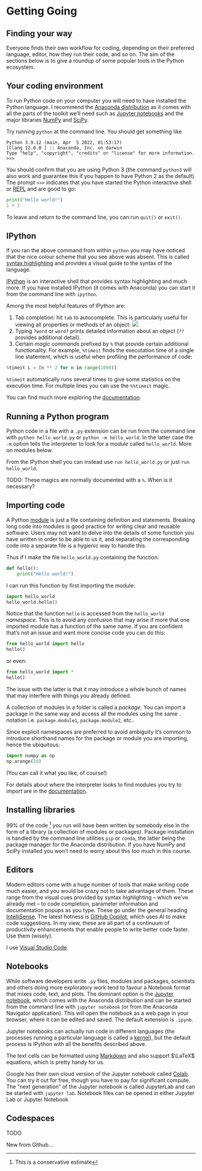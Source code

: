 # Getting Going

## Finding your way

Everyone finds their own workflow for coding, depending on their preferred language, editor, how they run their code, and so on. The aim of the sections below is to give a roundup of some popular tools in the Python ecosystem. 

## Your coding environment

To run Python code on your computer you will need to have installed the Python language. I recommend the [Anaconda distribution](https://www.anaconda.com/products/distribution) as it comes with all the parts of the toolkit we'll need such as [Jupyter notebooks](https://jupyter.org/) and the major libraries [NumPy](https://numpy.org/) and [SciPy](https://scipy.org/).

Try running `python` at the command line. You should get something like

```
Python 3.9.12 (main, Apr  5 2022, 01:53:17) 
[Clang 12.0.0 ] :: Anaconda, Inc. on darwin
Type "help", "copyright", "credits" or "license" for more information.
>>> 
```

You should confirm that you are using Python 3 (the command `python3` will also work and guarantee this if you happen to have Python 2 as the default). The prompt `>>>` indicates that you have started the Python interactive shell or [REPL](https://en.wikipedia.org/wiki/Read%E2%80%93eval%E2%80%93print_loop) and are good to go:  

```python
print("Hello world!")
1 + 2
```

To leave and return to the command line, you can run `quit()` or `exit()`.  

## IPython

If you ran the above command from within `python` you may have noticed that the nice colour scheme that you see above was absent. This is called [syntax highlighting](https://en.wikipedia.org/wiki/Syntax_highlighting) and provides a visual guide to the syntax of the language.

[IPython](https://ipython.readthedocs.io/en/stable/) is an interactive shell that provides syntax highlighting and much more. If you have installed IPython (it comes with Anaconda) you can start it from the command line with `ipython`.

Among the most helpful features of IPython are: 

1. Tab completion: hit `tab` to autocomplete. This is particularly useful for viewing all properties or methods of an object:
![](assets/tab-complete.png)
2. Typing `?word` or `word?` prints detailed information about an object (`??` provides additional detail). 
3. Certain _magic commands_ prefixed by `%` that provide certain additional functionality. For example, `%timeit` finds the executation time of a single line statement, which is useful when profiling the performance of code:
```python
%timeit L = [n ** 2 for n in range(1000)]
```
`%timeit` automatically runs several times to give some statistics on the execution time. For multiple lines you can use the `%%timeit` magic.

You can find much more exploring the [documentation](https://ipython.readthedocs.io/en/stable/).

## Running a Python program 

Python code in a file with a `.py` extension can be run from the command line with `python hello_world.py` or `python -m hello_world`. In the latter case the `-m` option tells the interpreter to look for a _module_ called `hello_world`. More on modules below. 

From the IPython shell you can instead use `run hello_world.py` or just `run hello_world`.

TODO: These magics are normally documented with a `%`. When is it necessary?

## Importing code

A Python [module](https://docs.python.org/3/tutorial/modules.html) is just a file containing definition and statements. Breaking long code into modules is good practice for writing clear and reusable software. Users may not want to delve into the details of some function you have written in order to be able to us it, and separating the corresponding code into a separate file is a hygienic way to handle this. 

Thus if I make the file `hello_world.py` containing the function:

```python
def hello():
    print("Hello world!")
```

I can run this function by first importing the module:

```python
import hello_world
hello_world.hello()
```

Notice that the function `hello` is accessed from the `hello_world` _namespace_. This is to avoid any confusion that may arise if more that one imported module has a function of the same name. If you are confident that's not an issue and want more concise code you can do this:

```python
from hello_world import hello
hello()
```

or even:

```python
from hello_world import *
hello()
```
The issue with the latter is that it may introduce a whole bunch of names that may interfere with things you already defined.

A collection of modules in a folder is called a _package_. You can import a package in the same way and access all the modules using the same `.` notation i.e. `package.module1`, `package.module2`, etc..

Since explicit namespaces are preferred to avoid ambiguity it's common to introduce shorthand names for the package or module you are importing, hence the ubiquitous: 

```python
import numpy as np
np.arange(10)
```

(You can call it what you like, of course!) 

For details about where the interpreter looks to find modules you try to import are in the [documentation](https://docs.python.org/3/tutorial/modules.html).


## Installing libraries

99% of the code [^1] you run will have been written by somebody else in the form of a library (a collection of modules or packages). Package installation is handled by the command line utilities `pip` or `conda`, the latter being the package manager for the Anaconda distribution. If you have NumPy and SciPy installed you won't need to worry about this too much in this course.  

[^1]: This is a conservative estimate


## Editors

Modern editors come with a huge number of tools that make writing code much easier, and you would be crazy not to take advantage of them. These range from the visual cues provided by syntax highlighting – which we've already met – to code completion, parameter information and documentation popups as you type. These go under the general heading [IntelliSense](https://code.visualstudio.com/docs/editor/intellisense). The latest hotness is [GitHub Copilot](https://github.com/features/copilot), which uses AI to make code suggestions. In my view, these are all part of a continuum of productivity enhancements that enable people to write better code faster. Use them (wisely). 

I use [Visual Studio Code](https://code.visualstudio.com/).

## Notebooks

While software developers write `.py` files, modules and packages, scientists and others doing more exploratory work tend to favour a Notebook format that mixes code, text, and plots. The dominant option is the [Jupyter notebook](https://jupyter-notebook.readthedocs.io/en/latest/), which comes with the Anaconda distribution and can be started from the command line with `jupyter notebook` (or from the Anaconda Navigator application). This will open the notebook as a web page in your browser, where it can be edited and saved. The default extension is `.ipynb`.

Jupyter notebooks can actually run code in different languages (the processes running a particular language is called a [kernel](https://docs.jupyter.org/en/latest/projects/kernels.html)), but the default process is IPython with all the benefits described above.

The text cells can be formatted using [Markdown](https://jupyter-notebook.readthedocs.io/en/latest/examples/Notebook/Working%20With%20Markdown%20Cells.html) and also support $\LaTeX$ equations, which is pretty handy for us.

Google has their own cloud version of the Jupyter notebook called [Colab](https://colab.research.google.com/). You can try it out for free, though you have to pay for significant compute. The "next generation" of the Jupyter notebook is called JupyterLab and can be started with `jupyter lab`. Notebook files can be opened in either Jupyter Lab or Jupyter Notebook

## Codespaces

TODO 

New from Github...
